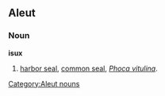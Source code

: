 ==Aleut==

===Noun===
'''isux'''

# [[harbor seal]], [[common seal]], ''[[Phoca vitulina]]''.

[[Category:Aleut nouns]]